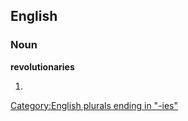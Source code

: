 ==English==

===Noun===
'''revolutionaries'''

# {{plural of|[[revolutionary]]}}

[[Category:English plurals ending in "-ies"]]